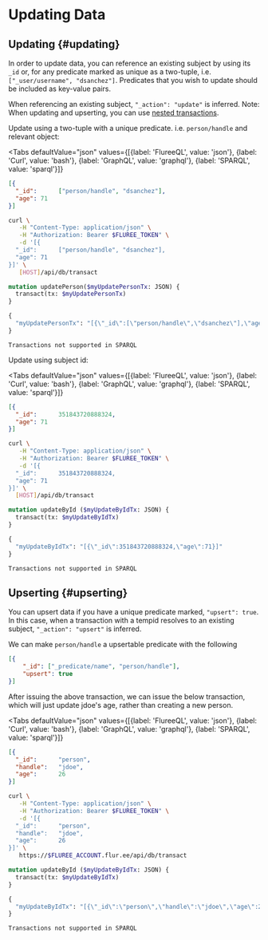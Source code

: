 
# Updating Data

## Updating {#updating}

In order to update data, you can reference an existing subject by using its `_id` or, for any predicate marked as unique as a two-tuple, i.e. `["_user/username", "dsanchez"]`. Predicates that you wish to update should be included as key-value pairs.

When referencing an existing subject,  `"_action": "update"` is inferred. Note: When updating and upserting, you can use [nested transactions](/docs/transact/adding-data#nested-transactions).

Update using a two-tuple with a unique predicate. i.e. `person/handle` and relevant object: 

<Tabs
  defaultValue="json"
  values={[{label: 'FlureeQL', value: 'json'},
  {label: 'Curl', value: 'bash'},
  {label: 'GraphQL', value: 'graphql'},
  {label: 'SPARQL', value: 'sparql'}]}
>
<TabItem value="json">

```json
[{
  "_id":      ["person/handle", "dsanchez"],
  "age": 71
}]
```

</TabItem>

<TabItem value="bash">

```bash
curl \
   -H "Content-Type: application/json" \
   -H "Authorization: Bearer $FLUREE_TOKEN" \
   -d '[{
  "_id":      ["person/handle", "dsanchez"],
  "age": 71
}]' \
   [HOST]/api/db/transact
```

</TabItem>

<TabItem value="graphql">

```graphql
mutation updatePerson($myUpdatePersonTx: JSON) {
  transact(tx: $myUpdatePersonTx)
}

{
  "myUpdatePersonTx": "[{\"_id\":[\"person/handle\",\"dsanchez\"],\"age\":71}]"
}
```

</TabItem>

<TabItem value="sparql">

```sparql
Transactions not supported in SPARQL
```

</TabItem>
</Tabs>

Update using subject id:

<Tabs
  defaultValue="json"
  values={[{label: 'FlureeQL', value: 'json'},
  {label: 'Curl', value: 'bash'},
  {label: 'GraphQL', value: 'graphql'},
  {label: 'SPARQL', value: 'sparql'}]}
>
<TabItem value="json">

```json
[{
  "_id":      351843720888324,
  "age": 71
}]
```

</TabItem>

<TabItem value="bash">

```bash
curl \
   -H "Content-Type: application/json" \
   -H "Authorization: Bearer $FLUREE_TOKEN" \
   -d '[{
  "_id":      351843720888324,
  "age": 71
}]' \
  [HOST]/api/db/transact
```

</TabItem>

<TabItem value="graphql">

```graphql
mutation updateById ($myUpdateByIdTx: JSON) {
  transact(tx: $myUpdateByIdTx)
}

{
  "myUpdateByIdTx": "[{\"_id\":351843720888324,\"age\":71}]"
}
```

</TabItem>

<TabItem value="sparql">

```sparql
Transactions not supported in SPARQL
```

</TabItem>
</Tabs>

## Upserting {#upserting}

You can upsert data if you have a unique predicate marked, `"upsert": true`. In this case, when a transaction with a tempid resolves to an existing subject, `"_action": "upsert"` is inferred.

We can make `person/handle` a upsertable predicate with the following

```json
[{
    "_id": ["_predicate/name", "person/handle"],
    "upsert": true
}]
```

After issuing the above transaction, we can issue the below transaction, which will just update jdoe's age, rather than creating a new person.

<Tabs
  defaultValue="json"
  values={[{label: 'FlureeQL', value: 'json'},
  {label: 'Curl', value: 'bash'},
  {label: 'GraphQL', value: 'graphql'},
  {label: 'SPARQL', value: 'sparql'}]}
>
<TabItem value="json">

```json
[{
  "_id":      "person",
  "handle":   "jdoe",
  "age":      26
}]
```

</TabItem>

<TabItem value="bash">

```bash
curl \
   -H "Content-Type: application/json" \
   -H "Authorization: Bearer $FLUREE_TOKEN" \
   -d '[{
  "_id":      "person",
  "handle":   "jdoe",
  "age":      26
}]' \
   https://$FLUREE_ACCOUNT.flur.ee/api/db/transact
   ```

</TabItem>

<TabItem value="graphql">

```graphql
mutation updateById ($myUpdateByIdTx: JSON) {
  transact(tx: $myUpdateByIdTx)
}

{
  "myUpdateByIdTx": "[{\"_id\":\"person\",\"handle\":\"jdoe\",\"age\":26}]"
}
```

</TabItem>

<TabItem value="sparql">

```sparql
Transactions not supported in SPARQL
```

</TabItem>
</Tabs>